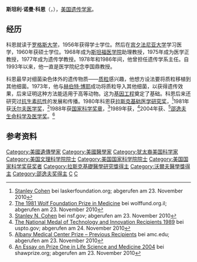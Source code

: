 {{Infobox scientist
| name        = 斯坦利·諾曼·科恩<br>Stanley Norman Cohen
| image       = Stanley Norman Cohen DSC 2027.jpg 
| caption     = 2016的斯坦利·諾曼·科恩
| birth_date  = {{birth date and age|1935|02|17}}
| birth_place = [[新澤西州|新澤西州]]{{le|珀斯安博伊|Perth Amboy}}
| death_date  =
| death_place =
| nationality = {{USA}}
| field       = [[遺傳學|遺傳學]]
| work_institutions  = [[史丹佛大學|史丹佛大學]]
| alma_mater  = [[羅格斯大學|羅格斯大學]]<br>[[賓夕法尼亞大學|賓夕法尼亞大學]]
| prizes      = [[國家科學獎章|國家科學獎章]]<br>[[沃爾夫醫學奬|沃爾夫醫學奬]]
| spouse      = Joanna Lucy Wolter
}}


'''斯坦利·诺曼·科恩'''（{{lang-en|Stanley Norman Cohen}}，{{bd|1935年|2月17日||}}），[[美国|美国]][[遗传学家|遗传学家]]。

== 经历 ==
科恩就读于[[罗格斯大学|罗格斯大学]]，1956年获得学士学位。然后在[[宾夕法尼亚大学|宾夕法尼亚大学]]学习医学，1960年获硕士学位。1968年成为[[斯坦福医学院|斯坦福医学院]]助理教授，1975年成为医学正教授，1977年成为遗传学教授。1978年和1986年间，他曾担任遗传学系主任。自1993年以来，他一直是医学院纪念李国鼎教授。

科恩最早对细菌染色体外的遗传物质——[[质粒|质粒]]感兴趣，他想方设法要将质粒移植到其他细菌。1973年，他与[[赫伯特·博耶|赫伯特·博耶]]成功将质粒导入其他细菌，以获得遗传效果，后来证明这种方法能适用于高等动物。这为[[基因工程|基因工程]]奠定了基础。科恩后来还研究过[[抗生素抗性|抗生素抗性]]的发展和传播。1980年科恩获[[拉斯克基础医学研究奖|拉斯克基础医学研究奖]]，<ref>[http://www.laskerfoundation.org/awards/1980_b_description.htm#cohen Stanley Cohen] {{Wayback|url=http://www.laskerfoundation.org/awards/1980_b_description.htm#cohen |date=20151025174127 }} bei laskerfoundation.org; abgerufen am 23. November 2010</ref>1981年获[[沃尔夫医学奖|沃尔夫医学奖]]，<ref>[http://www.wolffund.org.il/index.php?dir=site&page=winners&cs=675 The 1981 Wolf Foundation Prize in Medicine] {{Wayback|url=http://www.wolffund.org.il/index.php?dir=site&page=winners&cs=675 |date=20190610102952 }} bei wolffund.org.il; abgerufen am 23. November 2010</ref>1988年获[[国家科学奖章|国家科学奖章]]，<ref>[http://www.nsf.gov/od/nms/recip_details.cfm?recip_id=81 Stanley N. Cohen] {{Wayback|url=http://www.nsf.gov/od/nms/recip_details.cfm?recip_id=81 |date=20121015222519 }} bei nsf.gov; abgerufen am 23. November 2010</ref>1989年获{{le|国家技术奖章|National Medal of Technology and Innovation}}，<ref>[http://www.uspto.gov/about/nmti/recipients/1989.jsp#heading-3 The National Medal of Technology and Innovation Recipients 1989] {{Wayback|url=http://www.uspto.gov/about/nmti/recipients/1989.jsp#heading-3 |date=20160304111901 }} bei uspto.gov; abgerufen am 24. November 2010</ref>2004年获{{le|阿尔巴尼医学中心奖|Albany Medical Center Prize}}、<ref>[http://www.amc.edu/Academic/AlbanyPrize/recipients.html Albany Medical Center Prize – Previous Recipients] {{Webarchive|url=https://archive.is/20120717234658/http://www.amc.edu/academic/albanyprize/recipients.html |date=2012-07-17 }} bei amc.edu; abgerufen am 23. November 2010</ref>[[邵逸夫奖|邵逸夫生命科学及医学奖]]。<ref>[http://www.shawprize.org/en/shaw.php?tmp=3&twoid=53&threeid=68&fourid=129&fiveid=113 An Essay on Prize One in Life Science and Medicine 2004] {{Wayback|url=http://www.shawprize.org/en/shaw.php?tmp=3&twoid=53&threeid=68&fourid=129&fiveid=113 |date=20131029195236 }} bei shawprize.org; abgerufen am 23. November 2010</ref>

==参考资料==
{{reflist}}

{{Shaw Prize}}
{{沃尔夫医学奖}}
{{Winners of the National Medal of Science}}
{{阿尔伯特·拉斯克基础医学研究奖获得者}}

{{Authority control}}
{{DEFAULTSORT:Cohen}}
[[Category:美國遺傳學家|Category:美國遺傳學家]]
[[Category:美國醫學家|Category:美國醫學家]]
[[Category:犹太裔美国科学家|Category:犹太裔美国科学家]]
[[Category:美国文理科学院院士|Category:美国文理科学院院士]]
[[Category:美国国家科学院院士|Category:美国国家科学院院士]]
[[Category:美国国家科学奖获奖者|Category:美国国家科学奖获奖者]]
[[Category:拉斯克基礎醫學研究獎得主|Category:拉斯克基礎醫學研究獎得主]]
[[Category:沃爾夫醫學獎得主|Category:沃爾夫醫學獎得主]]
[[Category:邵逸夫奖得主|Category:邵逸夫奖得主]]
[[Category:羅格斯大學校友|C]]
[[Category:宾夕法尼亚大学佩雷尔曼医学院校友|C]]
